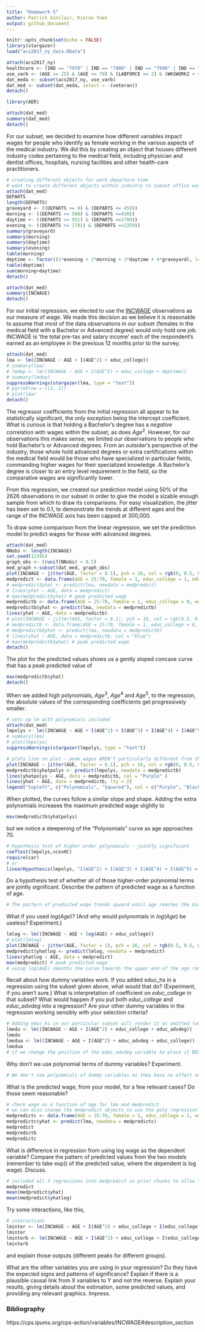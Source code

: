 ---
title: "Homework 5"
author: Patrick Sinclair, Kieran Yuen
output: github_document
---

```{r include=FALSE}
knitr::opts_chunk$set(echo = FALSE)
library(stargazer)
load("acs2017_ny_data.RData")
```
```{r}
attach(acs2017_ny)
healthcare <- (IND == "7970" | IND == "7980" | IND == "7990" | IND == "8070" | IND == "8080" | IND == "8090" | IND == "8170" | IND == "8180" | IND == "8190" | IND == "8270")
use_varb <- (AGE >= 25) & (AGE <= 70) & (LABFORCE == 2) & (WKSWORK2 > 4) & (UHRSWORK >= 35) & (female == 1) & ((educ_college == 1) | (educ_advdeg == 1)) & healthcare
dat_meda <- subset(acs2017_ny, use_varb)
dat_med <- subset(dat_meda, select = -(veteran))
detach()
```
```{r include=FALSE}
library(AER)
```
```{r eval=FALSE}
attach(dat_med)
summary(dat_med)
detach()
```
For our subset, we decided to examine how different variables impact wages for people who identify as female working in the various aspects of the medical industry. We did this by creating an object that houses different industry codes pertaining to the medical field, including physician and dentist offices, hospitals, nursing facilities and other health-care practitioners.
```{r eval=FALSE}
# creating different objects for work departure time
# want to create different objects within industry to subset office workers, hospitals, nursing facilities etc
attach(dat_med)
DEPARTS
length(DEPARTS)
graveyard <- ((DEPARTS >= 0) & (DEPARTS <= 459))
morning <- ((DEPARTS >= 500) & (DEPARTS <=930))
daytime <- ((DEPARTS >= 931) & (DEPARTS <=1700))
evening <- ((DEPARTS >= 1701) & (DEPARTS <=2359))
summary(graveyard)
summary(morning)
summary(daytime)
summary(evening)
table(morning)
deptime <- factor((1*evening + 2*morning + 3*daytime + 4*graveyard), levels = c(1, 2, 3, 4), labels = c( "Night", "Grave", "Morn", "Mid"))
table(deptime)
sum(morning+daytime)
detach()
```
```{r echo=FALSE, eval=FALSE}
attach(dat_med)
summary(INCWAGE)
detach()
```
For our initial regression, we elected to use the [INCWAGE](https://cps.ipums.org/cps-action/variables/INCWAGE#description_section) observations as our measure of wage. We made this decision as we believe it is reasonable to assume that most of the data observations in our subset (females in the medical field with a Bachelor or Advanced degree) would only hold one job. INCWAGE is 'the total pre-tax and salary income' each of the respondent's earned as an employee in the previous 12 months prior to the survey.

```{r echo = FALSE}
attach(dat_med)
lma <- lm((INCWAGE ~ AGE + I(AGE^2) + educ_college))
# summary(lma)
# lmdep <- lm((INCWAGE ~ AGE + I(AGE^2) + educ_college + deptime))
# summary(lmdep)
suppressWarnings(stargazer(lma, type = "text"))
# par(mfrow = c(2, 2))
# plot(lma)
detach()
```
The regressor coefficients from the initial regression all appear to be statistically significant, the only exception being the intercept coefficient. What is curious is that holding a Bachelor's degree has a *negative* correlation with wages within the subset, as does $Age^2$. However, for our observations this makes sense; we limited our observations to people who hold Bachelor's or Advanced degrees. From an outsider's perspective of the industry, those whole hold advanced degrees or extra certifications within the medical field would be those who have specialized in particular fields, commanding higher wages for their specialized knowledge. A Bachelor's degree is closer to an entry level requirement in the field, so the comparative wages are significantly lower.

From this regression, we created our prediction model using 50% of the 2626 observations in our subset in order to give the model a sizable enough sample from which to draw its comparisons. For easy visualization, the jitter has been set to 0.1, to demonstrate the trends at different ages and the range of the INCWAGE axis has been capped at 300,000.

To draw some comparison from the linear regression, we set the prediction model to predict wages for those with advanced degrees.  
```{r}
attach(dat_med)
NNobs <- length(INCWAGE)
set.seed(12345)
graph_obs <- (runif(NNobs) < 0.5)
med_graph <-subset(dat_med, graph_obs) 
plot(INCWAGE ~ jitter(AGE, factor = 0.1), pch = 16, col = rgb(0, 0.5, 0, alpha = 0.2), ylim = c(0,300000), data = med_graph)
medpredict <- data.frame(AGE = 25:70, female = 1, educ_college = 1, educ_advdeg = 1)
# medpredict$yhat <- predict(lma, newdata = medpredict)
# lines(yhat ~ AGE, data = medpredict)
# max(medpredict$yhat) # peak predicted wage
medpredictb <- data.frame(AGE = 25:70, female = 1, educ_college = 0, educ_advdeg = 1)
medpredictb$yhat <- predict(lma, newdata = medpredictb)
lines(yhat ~ AGE, data = medpredictb)
# plot(INCWAGE ~ jitter(AGE, factor = 0.1), pch = 16, col = rgb(0.5, 0.5, 0.5, alpha = 0.2), ylim = c(0,300000), data = med_graph)
# medpredictb <- data.frame(AGE = 25:70, female = 1, educ_college = 0, educ_advdeg = 1)
# medpredictb$yhat <- predict(lma, newdata = medpredictb)
# lines(yhat ~ AGE, data = medpredictb, col = "blue")
# max(medpredictb$yhat) # peak predicted wage
detach()
```
The plot for the predicted values shows us a gently sloped concave curve that has a peak predicted value of
```{r}
max(medpredictb$yhat)
detach()
```
When we added high polynomials, $Age^3$, $Age^4$ and $Age^5$, to the regression, the absolute values of the corresponding coefficients get progressively smaller.
```{r}
# sets up lm with polynomials included
attach(dat_med)
lmpolys <- lm((INCWAGE ~ AGE + I(AGE^2) + I(AGE^3) + I(AGE^4) + I(AGE^5) + educ_college))
# summary(lma)
# plot(lmpolys)
suppressWarnings(stargazer(lmpolys, type = "text"))
```
```{r}
# plots line on plot - peak wages AREN'T particularly different from those of the Aged^2 lm
plot(INCWAGE ~ jitter(AGE, factor = 0.1), pch = 16, col = rgb(0, 0.5, 0, alpha = 0.2), ylim = c(0,300000), data = med_graph)
medpredictb$yhatpolys <- predict(lmpolys, newdata = medpredictb)
lines(yhatpolys ~ AGE, data = medpredictb, col = "Purple" )
lines(yhat ~ AGE, data = medpredictb, lty = 2)
legend("topleft", c("Polynomials", "Squared"), col = c("Purple", "Black"), lty = c(1,2), bty = "n")
```
When plotted, the curves follow a similar slope and shape. Adding the extra polynomials increases the maximum predicted wage slightly to
```{r}
max(medpredictb$yhatpolys)
```
but we notice a steepening of the "Polynomials" curve as age approaches 70.
```{r}
# Hypothesis test of higher order polynomials - jointly significant
coeftest(lmpolys,vcovHC)
require(car)
# or
linearHypothesis(lmpolys, "I(AGE^2) + I(AGE^3) + I(AGE^4) + I(AGE^5) = 0", test="F")
```

Do a hypothesis test of whether all of those higher-order polynomial terms are jointly significant. Describe the pattern of predicted wage as a function of age. 

```{r}
# The pattern of predicted wage trends upward until age reaches the mid 50s, plateaus until approximately 57 years old then trends down towards 70 years old.
```

What if you used $log(Age)$? (And why would polynomials in $log(Age)$ be useless? Experiment.)

```{r}
lmlog <- lm((INCWAGE ~ AGE + log(AGE) + educ_college))
# plot(lmlog)
plot(INCWAGE ~ jitter(AGE, factor = 1), pch = 16, col = rgb(0.5, 0.5, 0.5, alpha = 0.2), ylim = c(0,300000), data = med_graph)
medpredict$yhatlog <- predict(lmlog, newdata = medpredict)
lines(yhatlog ~ AGE, data = medpredict)
max(medpredict) # peak predicted wage
# using log(AGE) smooths the curve towards the upper end of the age range. We shouldn't use polynomials as they will undo the impact of the log function.
```

Recall about how dummy variables work. If you added educ_hs in a regression using the subset given above, what would that do? (Experiment, if you aren't sure.) What is interpretation of coefficient on *educ_college* in that subset? What would happen if you put both *educ_college* and *educ_advdeg* into a regression? Are your other dummy variables in the regression working sensibly with your selection criteria?

```{r}
# Adding educ_hs in our particular subset will render it as omitted (we haven't included it as a variable in the subset). If we add the educ_advdeg variable, it will also be rendered as omitted, so R can run a comparison.
lmedu <- lm((INCWAGE ~ AGE + I(AGE^2) + educ_college + educ_advdeg))
lmedu
lmedua <- lm((INCWAGE ~ AGE + I(AGE^2) + educ_advdeg + educ_college))
lmedua
# if we change the position of the educ_advdeg variable to place it BEFORE the educ_college variable, R drops the LAST variable from the regression. What is interesting is that whichever variable is included, the coefficient is the absolute same value but has a negative value when educ_college is the included variable.
```
Why don't we use polynomial terms of dummy variables? Experiment.

```{r}
# We don't use polynomials of dummy variables as they have no effect on the regression - 1^x = 1; 0^x = 0.
```
What is the predicted wage, from your model, for a few relevant cases? Do those seem reasonable?
```{r}
# check wage as a function of age for lma and medpredict
# we can also change the medpredict objects to use the poly regression or the log regression
medpredictc <- data.frame(AGE = 25:70, female = 1, educ_college = 1, educ_advdeg = 0)
medpredictc$yhat <- predict(lma, newdata = medpredictc)
medpredict
medpredictb
medpredictc
```

What is difference in regression from using log wage as the dependent variable? Compare the pattern of predicted values from the two models (remember to take exp() of the predicted value, where the dependent is log wage). Discuss.

```{r}
# included all 3 regressions into medpredict in prior chunks to allow for easy comparison in the table
medpredict
mean(medpredict$yhat)
mean(medpredict$yhatlog)
```

Try some interactions, like this,
```{r}
# interactions
lminter <- lm(INCWAGE ~ AGE + I(AGE^2) + educ_college + I(educ_college*AGE) + I(educ_college*(AGE^2)))
lminter
lminterb <- lm(INCWAGE ~ AGE + I(AGE^2) + educ_college + I(educ_college*AGE) + educ_advdeg + I(educ_advdeg*AGE))
lminterb
```
and explain those outputs (different peaks for different groups).

What are the other variables you are using in your regression? Do they have the expected signs and patterns of significance? Explain if there is a plausible causal link from X variables to Y and not the reverse. Explain your results, giving details about the estimation, some predicted values, and providing any relevant graphics. Impress.

### Bibliography
https://cps.ipums.org/cps-action/variables/INCWAGE#description_section